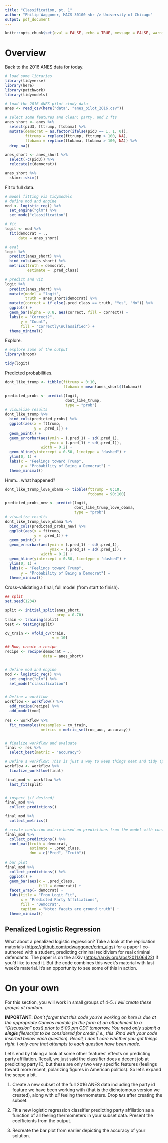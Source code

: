 ```yaml
---
title: "Classification, pt. 1"
author: "Philip Waggoner, MACS 30100 <br /> University of Chicago"
output: pdf_document
---
```


```r
knitr::opts_chunk$set(eval = FALSE, echo = TRUE, message = FALSE, warning = FALSE)
```

# Overview

Back to the 2016 ANES data for today. 

```r
# load some libraries
library(tidyverse)
library(here)
library(patchwork)
library(tidymodels)

# load the 2016 ANES pilot study data
anes <- read_csv(here("data", "anes_pilot_2016.csv"))

# select some features and clean: party, and 2 fts
anes_short <- anes %>% 
  select(pid3, fttrump, ftobama) %>% 
  mutate(democrat = as.factor(ifelse(pid3 == 1, 1, 0)),
         fttrump = replace(fttrump, fttrump > 100, NA),
         ftobama = replace(ftobama, ftobama > 100, NA)) %>%
  drop_na()

anes_short <- anes_short %>% 
  select(-c(pid3)) %>% 
  relocate(c(democrat))

anes_short %>% 
  skimr::skim()
```

Fit to full data. 

```r
# model fitting via tidymodels
# define mod and engine
mod <- logistic_reg() %>% 
  set_engine("glm") %>% 
  set_mode("classification")

# fit 
logit <- mod %>% 
  fit(democrat ~ ., 
      data = anes_short)

# eval
logit %>% 
  predict(anes_short) %>% 
  bind_cols(anes_short) %>% 
  metrics(truth = democrat,
          estimate = .pred_class)

# predict and viz
logit %>% 
  predict(anes_short) %>% 
  mutate(model = "logit", 
         truth = anes_short$democrat) %>% 
  mutate(correct = if_else(.pred_class == truth, "Yes", "No")) %>% 
  ggplot() +
  geom_bar(alpha = 0.8, aes(correct, fill = correct)) + 
  labs(x = "Correct?",
       y = "Count",
       fill = "Correctly\nClassified") +
  theme_minimal()
```

Explore.

```r
# explore some of the output
library(broom)

tidy(logit)
```

Predicted probabilities. 

```r
dont_like_trump <- tibble(fttrump = 0:10,
                          ftobama = mean(anes_short$ftobama))

predicted_probs <- predict(logit, 
                           dont_like_trump, 
                           type = "prob")
# visualize results
dont_like_trump %>%
  bind_cols(predicted_probs) %>%
  ggplot(aes(x = fttrump, 
             y = .pred_1)) +
  geom_point() +
  geom_errorbar(aes(ymin = (.pred_1) - sd(.pred_1), 
                    ymax = (.pred_1) + sd(.pred_1)), 
                width = 0.2) +
  geom_hline(yintercept = 0.50, linetype = "dashed") +
  ylim(0, 1) +
  labs(x = "Feelings toward Trump",
       y = "Probability of Being a Democrat") + 
  theme_minimal()
```

Hmm... what happened?

```r
dont_like_trump_love_obama <- tibble(fttrump = 0:10,
                                     ftobama = 90:100)

predicted_probs_new <- predict(logit, 
                               dont_like_trump_love_obama, 
                               type = "prob")
# visualize results
dont_like_trump_love_obama %>%
  bind_cols(predicted_probs_new) %>%
  ggplot(aes(x = fttrump, 
             y = .pred_1)) +
  geom_point() +
  geom_errorbar(aes(ymin = (.pred_1) - sd(.pred_1), 
                    ymax = (.pred_1) + sd(.pred_1)), 
                width = 0.2) +
  geom_hline(yintercept = 0.50, linetype = "dashed") +
  ylim(0, 1) +
  labs(x = "Feelings toward Trump",
       y = "Probability of Being a Democrat") + 
  theme_minimal()
```

Cross-validating a final, full model (from start to finish).

```r
## split
set.seed(1234)

split <- initial_split(anes_short,
                       prop = 0.70) 
train <- training(split)
test <- testing(split)

cv_train <- vfold_cv(train, 
                     v = 10)

## Now, create a recipe
recipe <- recipe(democrat ~ ., 
                 data = anes_short) 


# define mod and engine
mod <- logistic_reg() %>% 
  set_engine("glm") %>% 
  set_mode("classification")


# Define a workflow
workflow <- workflow() %>%
  add_recipe(recipe) %>%
  add_model(mod)

res <- workflow %>%
  fit_resamples(resamples = cv_train,
                metrics = metric_set(roc_auc, accuracy))


# finalize workflow and evaluate
final <- res %>% 
  select_best(metric = "accuracy")

# Define a workflow; This is just a way to keep things neat and tidy (pun intended)
workflow <- workflow %>%
  finalize_workflow(final)

final_mod <- workflow %>%
  last_fit(split) 


# inspect (if desired)
final_mod %>% 
  collect_predictions() 

final_mod %>%  
  collect_metrics() 

# create confusion matrix based on predictions from the model with conf_mat() from the yardstick package
final_mod %>% 
  collect_predictions() %>% 
  conf_mat(truth = democrat, 
           estimate = .pred_class,
           dnn = c("Pred", "Truth"))

# bar plot
final_mod %>% 
  collect_predictions() %>% 
  ggplot() +
  geom_bar(aes(x = .pred_class, 
               fill = democrat)) +
  facet_wrap(~ democrat) +
  labs(title = "From Logit Fit",
       x = "Predicted Party Affiliations", 
       fill = "Democrat",
       caption = "Note: facets are ground truth") +
  theme_minimal()
```

## Penalized Logistic Regression

What about a penalized logistic regression? Take a look at the replication materials (<https://github.com/pdwaggoner/crim_algs>) for a paper I co-authored with a student, predicting criminal recidivism for real criminal defendants. The paper is on the arXiv (<https://arxiv.org/abs/2011.06422>) if you'd like to read it. But the code combines this week's material with last week's material. It's an opportunity to see some of this in action. 

# On your own

For this section, you will work in small groups of 4-5. *I will create these groups at random*. 

**IMPORTANT**: _Don't forget that this code you're working on here is due at the appropriate Canvas module (in the form of an attachment to a "Discussion" post) prior to 5:00 pm CDT tomorrow. You need only submit a **single** file/script to be considered for credit (i.e., this .Rmd with your code inserted below each question). Recall, I don't care whether you got things right. I only care that attempts to each question have been made._ 

Let’s end by taking a look at some other features’ effects on predicting party affiliation. Recall, we just said the classifier does a decent job at predicting party ID, but these are only two very specific features (feelings toward more recent, polarizing figures in American politics). So let’s expand the scope a bit. 

1. Create a new subset of the full 2016 ANES data including the party id feature we have been working with (that is the dichotomous version we created), along with *all* feeling thermometers. Drop `NA`s after creating the subset.

2. Fit a new logistic regression classifier predicting party affiliation as a function of all feeling thermometers in your subset data. Present the coefficients from the output. 

3. Recreate the bar plot from earlier depicting the accuracy of your solution. 
